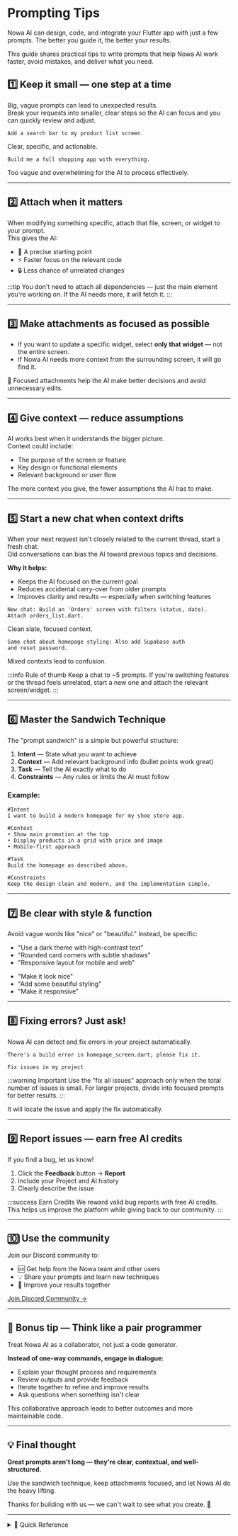 # Prompting Tips

Nowa AI can design, code, and integrate your Flutter app with just a few prompts. The better you guide it, the better your results.

This guide shares practical tips to write prompts that help Nowa AI work faster, avoid mistakes, and deliver what you need.


## 1️⃣ Keep it small — one step at a time

Big, vague prompts can lead to unexpected results.  
Break your requests into smaller, clear steps so the AI can focus and you can quickly review and adjust.

<Tabs>
<TabItem value="good" label="✅ Good" default>

```text
Add a search bar to my product list screen.
```

Clear, specific, and actionable.

</TabItem>
<TabItem value="risky" label="❌ Risky">

```text
Build me a full shopping app with everything.
```

Too vague and overwhelming for the AI to process effectively.

</TabItem>
</Tabs>

---

## 2️⃣ Attach when it matters

When modifying something specific, attach that file, screen, or widget to your prompt.  
This gives the AI:

- 🎯 A precise starting point  
- ⚡ Faster focus on the relevant code  
- 🔒 Less chance of unrelated changes  

:::tip
You don't need to attach all dependencies — just the main element you're working on. If the AI needs more, it will fetch it.
:::

---

## 3️⃣ Make attachments as focused as possible

- If you want to update a specific widget, select **only that widget** — not the entire screen.  
- If Nowa AI needs more context from the surrounding screen, it will go find it.  

🎯 Focused attachments help the AI make better decisions and avoid unnecessary edits.

---

## 4️⃣ Give context — reduce assumptions

AI works best when it understands the bigger picture.  
Context could include:

- The purpose of the screen or feature  
- Key design or functional elements  
- Relevant background or user flow  

The more context you give, the fewer assumptions the AI has to make.

---

## 5️⃣ Start a new chat when context drifts

When your next request isn't closely related to the current thread, start a fresh chat.  
Old conversations can bias the AI toward previous topics and decisions.

**Why it helps:**  
- Keeps the AI focused on the current goal  
- Reduces accidental carry-over from older prompts  
- Improves clarity and results — especially when switching features  

<Tabs>
<TabItem value="good" label="✅ Good Practice" default>

```text
New chat: Build an 'Orders' screen with filters (status, date). 
Attach orders_list.dart.
```

Clean slate, focused context.

</TabItem>
<TabItem value="risky" label="❌ Poor Practice">

```text
Same chat about homepage styling: Also add Supabase auth 
and reset password.
```

Mixed contexts lead to confusion.

</TabItem>
</Tabs>

:::info Rule of thumb
Keep a chat to ~5 prompts. If you're switching features or the thread feels unrelated, start a new one and attach the relevant screen/widget.
:::

---

## 6️⃣ Master the Sandwich Technique

The "prompt sandwich" is a simple but powerful structure:

1. **Intent** — State what you want to achieve  
2. **Context** — Add relevant background info (bullet points work great)  
3. **Task** — Tell the AI exactly what to do  
4. **Constraints** — Any rules or limits the AI must follow  

### Example:

```text title="Perfect Prompt Structure"
#Intent
I want to build a modern homepage for my shoe store app.

#Context
• Show main promotion at the top
• Display products in a grid with price and image
• Mobile-first approach

#Task
Build the homepage as described above.

#Constraints
Keep the design clean and modern, and the implementation simple.
```

---

## 7️⃣ Be clear with style & function

Avoid vague words like "nice" or "beautiful." Instead, be specific:

<Tabs>
<TabItem value="specific" label="✅ Specific" default>

- "Use a dark theme with high-contrast text"
- "Rounded card corners with subtle shadows"  
- "Responsive layout for mobile and web"

</TabItem>
<TabItem value="vague" label="❌ Vague">

- "Make it look nice"
- "Add some beautiful styling"
- "Make it responsive"

</TabItem>
</Tabs>

---

## 8️⃣ Fixing errors? Just ask!

Nowa AI can detect and fix errors in your project automatically.

<Tabs>
<TabItem value="specific" label="Specific Error" default>

```text
There's a build error in homepage_screen.dart; please fix it.
```

</TabItem>
<TabItem value="general" label="All Issues">

```text
Fix issues in my project
```

</TabItem>
</Tabs>

:::warning Important
Use the "fix all issues" approach only when the total number of issues is small. For larger projects, divide into focused prompts for better results.
:::

It will locate the issue and apply the fix automatically.

---

## 9️⃣ Report issues — earn free AI credits

If you find a bug, let us know!

1. Click the **Feedback** button → **Report**
2. Include your Project and AI history
3. Clearly describe the issue

:::success Earn Credits
We reward valid bug reports with free AI credits. This helps us improve the platform while giving back to our community.
:::

---

## 🔟 Use the community

Join our Discord community to:

- 🆘 Get help from the Nowa team and other users
- 💡 Share your prompts and learn new techniques
- 🤝 Improve your results together

[Join Discord Community →](https://discord.gg/ByKfn3H7gX)

---

## 🤝 Bonus tip — Think like a pair programmer

Treat Nowa AI as a collaborator, not just a code generator.

**Instead of one-way commands, engage in dialogue:**
- Explain your thought process and requirements
- Review outputs and provide feedback
- Iterate together to refine and improve results
- Ask questions when something isn't clear

This collaborative approach leads to better outcomes and more maintainable code.

---

## 💡 Final thought

**Great prompts aren't long — they're clear, contextual, and well-structured.**

Use the sandwich technique, keep attachments focused, and let Nowa AI do the heavy lifting.

Thanks for building with us — we can't wait to see what you create. 💙

---

<details>
<summary>📖 Quick Reference</summary>

### Prompt Template
```text
#Intent
[What you want to achieve]

#Context  
• [Key requirement 1]
• [Key requirement 2]
• [Key requirement 3]

#Task
[Specific action for AI to take]

#Constraints
[Any limitations or requirements]
```

### Checklist
- [ ] One focused task per prompt
- [ ] Relevant files attached
- [ ] Clear, specific language used
- [ ] Context provided where needed
- [ ] New chat started for unrelated tasks

</details>